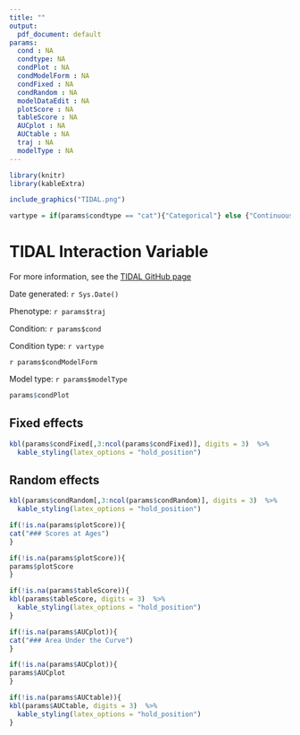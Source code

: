 ```yaml
---
title: ""
output:
  pdf_document: default
params:
  cond : NA
  condtype: NA
  condPlot : NA
  condModelForm : NA
  condFixed : NA
  condRandom : NA
  modelDataEdit : NA
  plotScore : NA
  tableScore : NA
  AUCplot : NA
  AUCtable : NA
  traj : NA
  modelType : NA
---
```



``` r
library(knitr)
library(kableExtra)

include_graphics("TIDAL.png")
```

``` r
vartype = if(params$condtype == "cat"){"Categorical"} else {"Continuous"}
```


# TIDAL Interaction Variable

For more information, see the [TIDAL GitHub page](https://github.com/AmeliaES/TIDAL)

Date generated: `r Sys.Date()`

Phenotype: `r params$traj`

Condition: `r params$cond`

Condition type: `r vartype`

`r params$condModelForm`

Model type: `r params$modelType`


``` r

params$condPlot

```

## Fixed effects

```r
kbl(params$condFixed[,3:ncol(params$condFixed)], digits = 3)  %>%
  kable_styling(latex_options = "hold_position")
```


## Random effects

```r
kbl(params$condRandom[,3:ncol(params$condRandom)], digits = 3)  %>%
  kable_styling(latex_options = "hold_position")
```


```r
if(!is.na(params$plotScore)){
cat("### Scores at Ages")
}
```

```r
if(!is.na(params$plotScore)){
params$plotScore
}
```


```r
if(!is.na(params$tableScore)){
kbl(params$tableScore, digits = 3)  %>%
  kable_styling(latex_options = "hold_position")
}
```


``` r
if(!is.na(params$AUCplot)){
cat("### Area Under the Curve")
}
```

```r
if(!is.na(params$AUCplot)){
params$AUCplot
}
```


```r
if(!is.na(params$AUCtable)){
kbl(params$AUCtable, digits = 3)  %>%
  kable_styling(latex_options = "hold_position")
}
```

